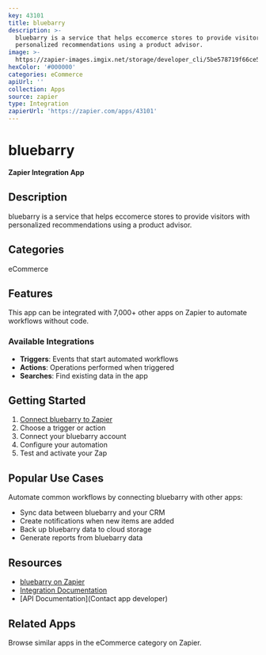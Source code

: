 ```yaml
---
key: 43101
title: bluebarry
description: >-
  bluebarry is a service that helps eccomerce stores to provide visitors with
  personalized recommendations using a product advisor.
image: >-
  https://zapier-images.imgix.net/storage/developer_cli/5be578719f66ce57cc59192d478e97ae.png?auto=format%2Ccompress&ixlib=python-3.0.0&q=50
hexColor: '#000000'
categories: eCommerce
apiUrl: ''
collection: Apps
source: zapier
type: Integration
zapierUrl: 'https://zapier.com/apps/43101'
---
```

# bluebarry

**Zapier Integration App**

## Description

bluebarry is a service that helps eccomerce stores to provide visitors with personalized recommendations using a product advisor.

## Categories

eCommerce

## Features

This app can be integrated with 7,000+ other apps on Zapier to automate workflows without code.

### Available Integrations

- **Triggers**: Events that start automated workflows
- **Actions**: Operations performed when triggered
- **Searches**: Find existing data in the app

## Getting Started

1. [Connect bluebarry to Zapier](https://zapier.com/apps/43101)
2. Choose a trigger or action
3. Connect your bluebarry account
4. Configure your automation
5. Test and activate your Zap

## Popular Use Cases

Automate common workflows by connecting bluebarry with other apps:

- Sync data between bluebarry and your CRM
- Create notifications when new items are added
- Back up bluebarry data to cloud storage
- Generate reports from bluebarry data

## Resources

- [bluebarry on Zapier](https://zapier.com/apps/43101)
- [Integration Documentation](https://zapier.com/apps/43101/integrations)
- [API Documentation](Contact app developer)

## Related Apps

Browse similar apps in the eCommerce category on Zapier.
